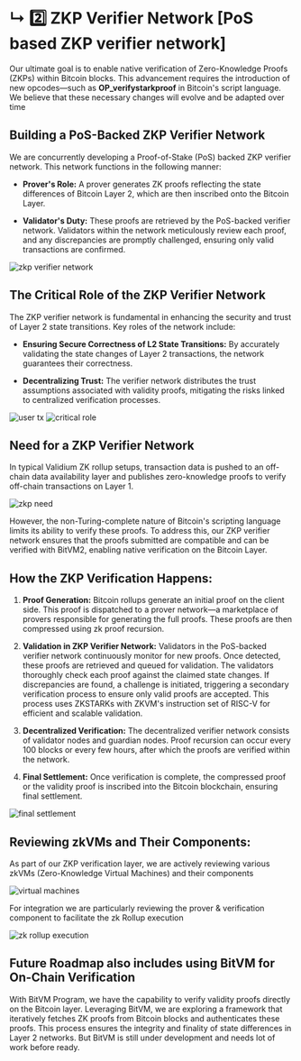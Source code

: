 # ↳ 2️⃣ ZKP Verifier Network [PoS based ZKP verifier network]

Our ultimate goal is to enable native verification of Zero-Knowledge Proofs (ZKPs) within Bitcoin blocks. This advancement requires the introduction of new opcodes—such as **OP_verifystarkproof** in Bitcoin's script language. We believe that these necessary changes will evolve and be adapted over time

## Building a PoS-Backed ZKP Verifier Network

We are concurrently developing a Proof-of-Stake (PoS) backed ZKP verifier network. This network functions in the following manner:

- **Prover's Role:** A prover generates ZK proofs reflecting the state differences of Bitcoin Layer 2, which are then inscribed onto the Bitcoin Layer.

- **Validator's Duty:** These proofs are retrieved by the PoS-backed verifier network. Validators within the network meticulously review each proof, and any discrepancies are promptly challenged, ensuring only valid transactions are confirmed.

<img src="/assets/zkp-verifier-network.png" alt="zkp verifier network" />

## The Critical Role of the ZKP Verifier Network

The ZKP verifier network is fundamental in enhancing the security and trust of Layer 2 state transitions. Key roles of the network include:

- **Ensuring Secure Correctness of L2 State Transitions:** By accurately validating the state changes of Layer 2 transactions, the network guarantees their correctness.

- **Decentralizing Trust:** The verifier network distributes the trust assumptions associated with validity proofs, mitigating the risks linked to centralized verification processes.

<img src="/assets/user-tx.png" alt="user tx" />

<img src="/assets/critical-role.png" alt="critical role" />

## Need for a ZKP Verifier Network

In typical Validium ZK rollup setups, transaction data is pushed to an off-chain data availability layer and publishes zero-knowledge proofs to verify off-chain transactions on Layer 1.

<img className="md:w-[80%] mx-auto" src="/assets/zkp-need.png" alt="zkp need" />

However, the non-Turing-complete nature of Bitcoin's scripting language limits its ability to verify these proofs. To address this, our ZKP verifier network ensures that the proofs submitted are compatible and can be verified with BitVM2, enabling native verification on the Bitcoin Layer.

## How the ZKP Verification Happens:

1. **Proof Generation:** Bitcoin rollups generate an initial proof on the client side. This proof is dispatched to a prover network—a marketplace of provers responsible for generating the full proofs. These proofs are then compressed using zk proof recursion.

2. **Validation in ZKP Verifier Network:** Validators in the PoS-backed verifier network continuously monitor for new proofs. Once detected, these proofs are retrieved and queued for validation. The validators thoroughly check each proof against the claimed state changes. If discrepancies are found, a challenge is initiated, triggering a secondary verification process to ensure only valid proofs are accepted. This process uses ZKSTARKs with ZKVM's instruction set of RISC-V for efficient and scalable validation.

3. **Decentralized Verification:** The decentralized verifier network consists of validator nodes and guardian nodes. Proof recursion can occur every 100 blocks or every few hours, after which the proofs are verified within the network.

4. **Final Settlement:** Once verification is complete, the compressed proof or the validity proof is inscribed into the Bitcoin blockchain, ensuring final settlement.

<img src="/assets/final-settlement.png" alt="final settlement" />

## Reviewing zkVMs and Their Components:

As part of our ZKP verification layer, we are actively reviewing various zkVMs (Zero-Knowledge Virtual Machines) and their components

<img src="/assets/virtual-machines.png" alt="virtual machines" />

For integration we are particularly reviewing the prover & verification component
to facilitate the zk Rollup execution

<img src="/assets/zk-rollup-execution.png" alt="zk rollup execution" />

## Future Roadmap also includes using BitVM for On-Chain Verification

With BitVM Program, we have the capability to verify validity proofs directly on the Bitcoin layer. Leveraging BitVM, we are exploring a framework that iteratively fetches ZK proofs from Bitcoin blocks and authenticates these proofs. This process ensures the integrity and finality of state differences in Layer 2 networks. But BitVM is still under development and needs lot of work before ready.
